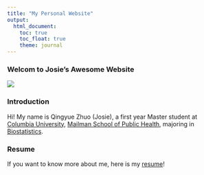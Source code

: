 ```yaml
---
title: "My Personal Website"
output: 
  html_document:
    toc: true
    toc_float: true
    theme: journal
---
```


### Welcom to Josie's Awesome Website
![](https://www.biopharmaservices.com/wp-content/uploads/2021/12/stock-vector-biostatistics-flat-tiny-person-concept-vector-illustration-study-of-development-and-application.jpeg)

### Introduction

Hi! My name is Qingyue Zhuo (Josie), a first year Master student at [Columbia University](https://www.columbia.edu/), [Mailman School of Public Health](http://www.publichealth.columbia.edu/), majoring in [Biostatistics](http://www.publichealth.columbia.edu/academics/departments/biostatistics). 

### Resume

If you want to know more about me, here is my [resume](resume.html)!